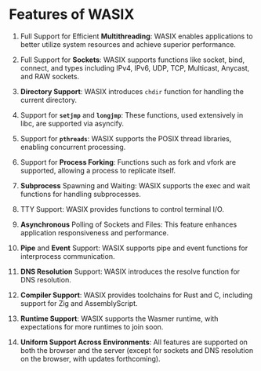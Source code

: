 # Features of WASIX

1. Full Support for Efficient **Multithreading**: WASIX enables applications to better utilize system resources and achieve superior performance.

2. Full Support for **Sockets**: WASIX supports functions like socket, bind, connect, and types including IPv4, IPv6, UDP, TCP, Multicast, Anycast, and RAW sockets.

3. **Directory Support**: WASIX introduces `chdir` function for handling the current directory.

4. Support for **`setjmp`** and **`longjmp`**: These functions, used extensively in libc, are supported via asyncify.

5. Support for **`pthreads`**: WASIX supports the POSIX thread libraries, enabling concurrent processing.

6. Support for **Process Forking**: Functions such as fork and vfork are supported, allowing a process to replicate itself.

7. **Subprocess** Spawning and Waiting: WASIX supports the exec and wait functions for handling subprocesses.

8. TTY Support: WASIX provides functions to control terminal I/O.

9. **Asynchronous** Polling of Sockets and Files: This feature enhances application responsiveness and performance.

10. **Pipe** and **Event** Support: WASIX supports pipe and event functions for interprocess communication.

11. **DNS Resolution** Support: WASIX introduces the resolve function for DNS resolution.

12. **Compiler Support**: WASIX provides toolchains for Rust and C, including support for Zig and AssemblyScript.

13. **Runtime Support**: WASIX supports the Wasmer runtime, with expectations for more runtimes to join soon.

14. **Uniform Support Across Environments**: All features are supported on both the browser and the server (except for sockets and DNS resolution on the browser, with updates forthcoming).
